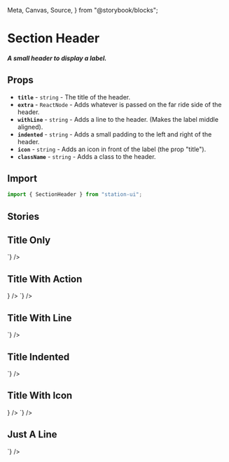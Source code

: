   Meta,
  Canvas,
  Source,
} from "@storybook/blocks";

<Meta title="Components/Headers/Section" />

# Section Header

##### A small header to display a label.

## Props
- **`title`** - `string` - The title of the header.
- **`extra`** - `ReactNode` - Adds whatever is passed on the far ride side of the header.
- **`withLine`** - `string` - Adds a line to the header. (Makes the label middle aligned).
- **`indented`** - `string` - Adds a small padding to the left and right of the header.
- **`icon`** - `string` - Adds an icon in front of the label (the prop "title").
- **`className`** - `string` - Adds a class to the header.

## Import
```jsx
import { SectionHeader } from "station-ui";
```

## Stories

## Title Only
<div className="story_with_source_below">
  <Canvas of={SectionHeaderStories.TitleOnly} />
  <Source code={`
    <SectionHeader
  title="Swap"
  indented={false}
/>
  `} />
</div>

## Title With Action
<div className="story_with_source_below">
  <Canvas of={SectionHeaderStories.TitleWithAction} />
  <Source code={`
    <SectionHeader
  title="Swap"
  extra={<FilterIcon fill='var(--token-dark-900)' />}
/>
  `} />
</div>

## Title With Line
<div className="story_with_source_below">
  <Canvas of={SectionHeaderStories.TitleWithLine} />
  <Source code={`
    <SectionHeader
  title="Swap"
  withLine
/>
  `} />
</div>

## Title Indented
<div className="story_with_source_below">
  <Canvas of={SectionHeaderStories.TitleIndented} />
  <Source code={`
    <SectionHeader
  title="Swap"
  indented
/>
  `} />
</div>

## Title With Icon
<div className="story_with_source_below">
  <Canvas of={SectionHeaderStories.TitleWithIcon} />
  <Source code={`
    <SectionHeader
  title="Swap"
  indented
  icon={<div style={{ borderRadius: '50%', backgroundColor: 'var(--token-primary-500)', width: '8px', height: '8px' }} />}
/>
  `} />
</div>

## Just A Line
<div className="story_with_source_below">
  <Canvas of={SectionHeaderStories.JustALine} />
  <Source code={`
    <SectionHeader
  title=""
  withLine
/>
  `} />
</div>

<br />
<br />
<br />
<br />
<br />
<br />
<br />
<br />
<br />
<br />
<br />
<br />
<br />
<br />
<br />
<br />
<br />
<br />
<br />
<br />
<br />

